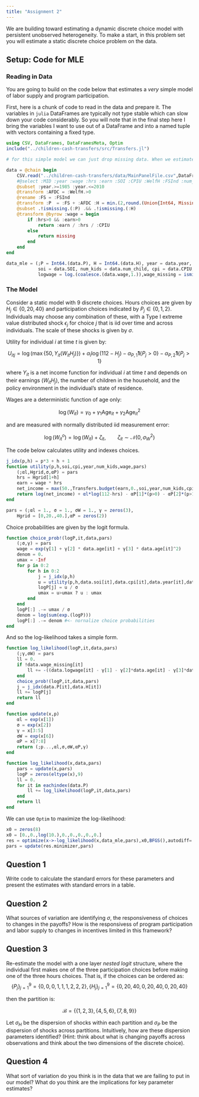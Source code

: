 ```yaml
---
title: "Assignment 2"
---
```


We are building toward estimating a dynamic discrete choice model with persistent unobserved heterogeneity. To make a start, in this problem set you will estimate a static discrete choice problem on the data.

## Setup: Code for MLE

### Reading in Data

You are going to build on the code below that estimates a *very* simple model of labor supply and program participation.

First, here is a chunk of code to read in the data and prepare it. The variables in `julia` DataFrames are typically not type stable which can slow down your code considerably. So you will note that in the final step here I bring the variables I want to use out of a DataFrame and into a named tuple with vectors containing a fixed type.

```julia
using CSV, DataFrames, DataFramesMeta, Optim
include("../children-cash-transfers/src/Transfers.jl")

# for this simple model we can just drop missing data. When we estimate the model with persistent latent heterogeneity, we will need complete panels (including years where choices are missing).

data = @chain begin
    CSV.read("../children-cash-transfers/data/MainPanelFile.csv",DataFrame,missingstring = "NA")
    #@select :MID :year :wage :hrs :earn :SOI :CPIU :WelfH :FSInd :num_child :age
    @subset :year.>=1985 :year.<=2010
    @transform :AFDC = :WelfH.>0 
    @rename :FS = :FSInd
    @transform :P  = :FS + :AFDC :H = min.(2,round.(Union{Int64, Missing},:hrs / (52*20)))
    @subset .!ismissing.(:P) .&& .!ismissing.(:H)
    @transform @byrow :wage = begin
        if :hrs>0 && :earn>0
            return :earn / :hrs / :CPIU
        else
            return missing
        end
    end
end

data_mle = (;P = Int64.(data.P), H = Int64.(data.H), year = data.year, age = data.age,
            soi = data.SOI, num_kids = data.num_child, cpi = data.CPIU,
            logwage = log.(coalesce.(data.wage,1.)),wage_missing = ismissing.(data.wage))

```

### The Model

Consider a static model with 9 discrete choices. Hours choices are given by $H_{j}\in\{0,20,40\}$ and participation choices indicated by $P_{j}\in\{0,1,2\}$. Individuals may choose any combination of these, with a Type I extreme value distributed shock $\epsilon_{j}$ for choice $j$ that is iid over time and across individuals. The scale of these shocks is given by $\sigma$.

Utility for individual $i$ at time $t$ is given by:

$$ U_{itj} = \log(\max\{50,Y_{it}(W_{it}H_{j})\}) + \alpha_{l}\log(112 - H_{j}) - \alpha_{P,1}\mathbf{1}\{P_{j}>0\} - \alpha_{P,2}\mathbf{1}\{P_{j}>1\} $$

where $Y_{it}$ is a net income function for individual $i$ at time $t$ and depends on their earnings ($W_{it}H_{j}$), the number of children in the household, and the policy environment in the individual's state of residence.

Wages are a deterministic function of age only:

$$ \log(W_{it}) = \gamma_{0} + \gamma_{1}\text{Age}_{it} + \gamma_{2}\text{Age}_{it}^2 $$

and are measured with normally distributed iid measurement error:

$$ \log(W^{o}_{it}) = \log(W_{it}) + \zeta_{it},\qquad\zeta_{it}\sim\mathcal{N}(0,\sigma^2_{W}) $$

The code below calculates utility and indexes choices.

```julia
j_idx(p,h) = p*3 + h + 1
function utility(p,h,soi,cpi,year,num_kids,wage,pars)
    (;αl,Hgrid,σ,αP) = pars
    hrs = Hgrid[1+h]
    earn = wage * hrs
    net_income = max(50.,Transfers.budget(earn,0.,soi,year,num_kids,cpi,p))
    return log(net_income) + αl*log(112-hrs) - αP[1]*(p>0) - αP[2]*(p>1)
end

pars = (;αl = 1., σ = 1., σW = 1., γ = zeros(3),
    Hgrid = [0,20.,40.],αP = zeros(2))
```

Choice probabilities are given by the logit formula.

```julia
function choice_prob!(logP,it,data,pars)
    (;σ,γ) = pars
    wage = exp(γ[1] + γ[2] * data.age[it] + γ[3] * data.age[it]^2)
    denom = 0.
    umax = -Inf
    for p in 0:2
        for h in 0:2
            j = j_idx(p,h)
            u = utility(p,h,data.soi[it],data.cpi[it],data.year[it],data.num_kids[it],wage,pars)
            logP[j] = u / σ
            umax = u>umax ? u : umax
        end
    end
    logP[:] .-= umax / σ
    denom = log(sum(exp.(logP)))
    logP[:] .-= denom #<- nornalize choice probabilities
end
```

And so the log-likelihood takes a simple form.

```julia


function log_likelihood(logP,it,data,pars)
    (;γ,σW) = pars
    ll = 0.
    if !data.wage_missing[it]
        ll += -((data.logwage[it] - γ[1] - γ[2]*data.age[it] - γ[3]*data.age[it]^2) / σW)^2 - log(σW)
    end
    choice_prob!(logP,it,data,pars)
    j = j_idx(data.P[it],data.H[it])
    ll += logP[j]
    return ll
end

function update(x,p)
    αl = exp(x[1])
    σ = exp(x[2])
    γ = x[3:5]
    σW = exp(x[6])
    αP = x[7:8]
    return (;p...,αl,σ,σW,αP,γ)
end

function log_likelihood(x,data,pars)
    pars = update(x,pars)
    logP = zeros(eltype(x),9)
    ll = 0.
    for it in eachindex(data.P)
        ll += log_likelihood(logP,it,data,pars)
    end
    return ll
end

```

We can use `Optim` to maximize the log-likelihood:

```julia
x0 = zeros(8)
x0 = [0.,0.,log(10.),0.,0.,0.,0.,0.]
res = optimize(x->-log_likelihood(x,data_mle,pars),x0,BFGS(),autodiff=:forward,Optim.Options(show_trace = true))
pars = update(res.minimizer,pars)

```


## Question 1

Write code to calculate the standard errors for these parameters and present the estimates with standard errors in a table.

## Question 2

What sources of variation are identifying $\sigma$, the responsiveness of choices to changes in the payoffs? How is the responsivess of program participation and labor supply to changes in incentives limited in this framework?

## Question 3

Re-estimate the model with a one layer *nested logit* structure, where the individual first makes one of the three participation choices before making one of the three hours choices. That is, if the choices can be ordered as:
$$ \{P_{j}\}_{j=1}^9 = \{0,0,0,1,1,1,2,2,2\}, \{H_{j}\}_{j=1}^9 = \{0,20,40,0,20,40,0,20,40\} $$

then the partition is: 

$$ \mathcal{B} = \{\{1,2,3\},\{4,5,6\},\{7,8,9\}\} $$

Let $\sigma_{H}$ be the dispersion of shocks within each partition and $\sigma_{P}$ be the dispersion of shocks across partitions. Intuitively, how are these dispersion parameters identified? (Hint: think about what is changing payoffs across observations and think about the two dimensions of the discrete choice). 

## Question 4

What sort of variation do you think is in the data that we are failing to put in our model? What do you think are the implications for key parameter estimates?
